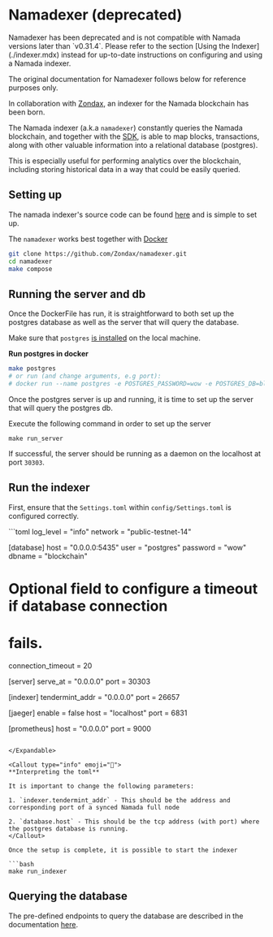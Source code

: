 
# Namadexer (deprecated)

<Callout type="info">
Namadexer has been deprecated and is not compatible with Namada versions later than `v0.31.4`. Please refer to the section [Using the Indexer](./indexer.mdx) instead for 
up-to-date instructions on configuring and using a Namada indexer.  

The original documentation for Namadexer follows below for reference purposes only.
</Callout>

In collaboration with [Zondax](https://zondax.ch/), an indexer for the Namada blockchain has been born.

The Namada indexer (a.k.a `namadexer`) constantly queries the Namada blockchain, and together with the [SDK](./sdk.mdx), is able to map blocks, transactions, along with other valuable information into a relational database (postgres).

This is especially useful for performing analytics over the blockchain, including storing historical data in a way that could be easily queried.

## Setting up

The namada indexer's source code can be found [here](https://github.com/zondax/namadexer) and is simple to set up.

The `namadexer` works best together with [Docker](https://www.docker.com/products/docker-desktop)

```bash
git clone https://github.com/Zondax/namadexer.git
cd namadexer
make compose
```

## Running the server and db
Once the DockerFile has run, it is straightforward to both set up the postgres database as well as the server that will query the database.

Make sure that `postgres` [is installed](https://www.postgresql.org/download/) on the local machine.

**Run postgres in docker**
```bash
make postgres 
# or run (and change arguments, e.g port):
# docker run --name postgres -e POSTGRES_PASSWORD=wow -e POSTGRES_DB=blockchain -p 5432:5432 -d postgres
```
Once the postgres server is up and running, it is time to set up the server that will query the postgres db.

Execute the following command in order to set up the server
```
make run_server
```

If successful, the server should be running as a daemon on the localhost at port `30303`.

## Run the indexer

First, ensure that the `Settings.toml` within `config/Settings.toml` is configured correctly.

<Expandable>
```toml
log_level = "info"
network = "public-testnet-14"

[database]
host = "0.0.0.0:5435"
user = "postgres"
password = "wow"
dbname = "blockchain"
# Optional field to configure a timeout if database connection 
# fails.
connection_timeout = 20


[server]
serve_at = "0.0.0.0"
port = 30303

[indexer]
tendermint_addr = "0.0.0.0"
port = 26657

[jaeger]
enable = false
host = "localhost"
port = 6831

[prometheus]
host = "0.0.0.0"
port = 9000
```

</Expandable>

<Callout type="info" emoji="👀">
**Interpreting the toml**

It is important to change the following parameters:

1. `indexer.tendermint_addr` - This should be the address and corresponding port of a synced Namada full node

2. `database.host` - This should be the tcp address (with port) where the postgres database is running.
</Callout>

Once the setup is complete, it is possible to start the indexer

```bash
make run_indexer
```

## Querying the database

The pre-defined endpoints to query the database are described in the documentation [here](https://github.com/Zondax/namadexer/blob/main/docs/04-server.md).


